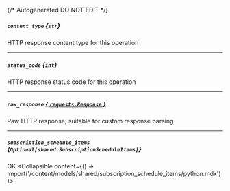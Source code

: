{/* Autogenerated DO NOT EDIT  */}

##### `content_type` *{`str`}*
HTTP response content type for this operation

---
##### `status_code` *{`int`}*
HTTP response status code for this operation

---
##### `raw_response` [*{ `requests.Response` }*](https://requests.readthedocs.io/en/latest/api/#requests.Response)
Raw HTTP response; suitable for custom response parsing

---
##### `subscription_schedule_items` *{`Optional[shared.SubscriptionScheduleItems]`}*
OK
<Collapsible content={() => import('/content/models/shared/subscription_schedule_items/python.mdx')}>
</Collapsible>

